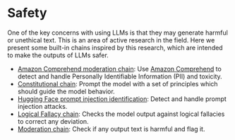 # Safety

One of the key concerns with using LLMs is that they may generate harmful or unethical text. This is an area of active research in the field. Here we present some built-in chains inspired by this research, which are intended to make the outputs of LLMs safer.

- [Amazon Comprehend moderation chain](/docs/guides/productionization/safety/amazon_comprehend_chain): Use [Amazon Comprehend](https://aws.amazon.com/comprehend/) to detect and handle Personally Identifiable Information (PII) and toxicity.
- [Constitutional chain](/docs/guides/productionization/safety/constitutional_chain): Prompt the model with a set of principles which should guide the model behavior.
- [Hugging Face prompt injection identification](/docs/guides/productionization/safety/hugging_face_prompt_injection): Detect and handle prompt injection attacks. 
- [Logical Fallacy chain](/docs/guides/productionization/safety/logical_fallacy_chain): Checks the model output against logical fallacies to correct any deviation.
- [Moderation chain](/docs/guides/productionization/safety/moderation): Check if any output text is harmful and flag it.
